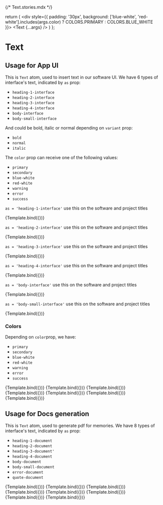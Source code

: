 {/* Text.stories.mdx */}



<Meta title="Atoms/Text" component={Text} />

  return (
    <div style={{
      padding: '30px',
      background: ['blue-white', 'red-white'].includes(args.color) ? COLORS.PRIMARY : COLORS.BLUE_WHITE
    }}>
      <Text {...args} />
    </div>
  )
};

# Text


##  Usage for App UI

This is `Text` atom, used to insert text in our software UI. 
We have 6 types of interface's text, indicated by `as` prop:

- `heading-1-interface`
- `heading-2-interface`
- `heading-3-interface`
- `heading-4-interface`
- `body-interface`
- `body-small-interface`

And could be bold, italic or normal depending on `variant` prop:

- `bold`
- `normal`
- `italic`

The `color` prop can receive one of the following values:
- `primary`
- `secondary`
- `blue-white`
- `red-white`
- `warning`
- `error`
- `success`

`as = 'heading-1-interface'` use this on the software and project titles

<Canvas withSource="open" withToolbar>
  <Story
    name="heading-1-interface"
    args={{
      as: "heading-1-interface",
      variant: "bold",
      children: "welcome to structuraid",
      color: "primary"
    }}
  >
    {Template.bind({})}
  </Story>
</Canvas>

`as = 'heading-2-interface'` use this on the software and project titles

<Canvas withSource="open" withToolbar>
  <Story
    name="heading-2-interface"
    args={{
      as: "heading-2-interface",
      variant: "bold",
      children: "PIP: lago alto"
    }}
  >
    {Template.bind({})}
  </Story>
</Canvas>

`as = 'heading-3-interface'` use this on the software and project titles

<Canvas withSource="open" withToolbar>
  <Story
    name="heading-3-interface"
    args={{
      as: "heading-3-interface",
      variant: "normal",
      children: "PIP: lago alto"
    }}
  >
    {Template.bind({})}
  </Story>
</Canvas>

`as = 'heading-4-interface'` use this on the software and project titles

<Canvas withSource="open" withToolbar>
  <Story
    name="heading-4-interface"
    args={{
      as: "heading-4-interface",
      variant: "normal",
      children: "PIP: lago alto"
    }}
  >
    {Template.bind({})}
  </Story>
</Canvas>

`as = 'body-interface'` use this on the software and project titles

<Canvas withSource="open" withToolbar>
  <Story
    name="body-interface"
    args={{
      as: "body-interface",
      variant: "normal",
      children: "Reinforced concrete footings are structural members used to support columns and walls and to transmit and distribute their loads to the soil. The design is based on the assumption that the footing is rigid, so that the variation of the soil pressure under the footing is linear. Uniform soil pressure is achieved when the column load coincides with the centroid of the footing. Although this assumption is acceptable for rigid footings, such an assumption becomes less accurate as the footing becomes relatively more flexible."
    }}
  >
    {Template.bind({})}
  </Story>
</Canvas>

`as = 'body-small-interface'` use this on the software and project titles

<Canvas withSource="open" withToolbar>
  <Story
    name="body-small-interface"
    args={{
      as: "body-small-interface",
      variant: "normal",
      children: "Reinforced concrete footings are structural members used to support columns and walls and to transmit and distribute their loads to the soil. The design is based on the assumption that the footing is rigid, so that the variation of the soil pressure under the footing is linear. Uniform soil pressure is achieved when the column load coincides with the centroid of the footing. Although this assumption is acceptable for rigid footings, such an assumption becomes less accurate as the footing becomes relatively more flexible."
    }}
  >
    {Template.bind({})}
  </Story>
</Canvas>

### Colors

Depending on `color`prop, we have:

- `primary`
- `secondary`
- `blue-white`
- `red-white`
- `warning`
- `error`
- `success`

<Canvas withSource="open" withToolbar>
  <Story
    name="body-small-interface-color-primary"
    args={{
      as: "body-small-interface",
      variant: "normal",
      children: "Reinforced concrete footings are structural members used to support columns and walls and to transmit and distribute their loads to the soil. The design is based on the assumption that the footing is rigid, so that the variation of the soil pressure under the footing is linear. Uniform soil pressure is achieved when the column load coincides with the centroid of the footing. Although this assumption is acceptable for rigid footings, such an assumption becomes less accurate as the footing becomes relatively more flexible.",
      color: "primary"
    }}
  >
    {Template.bind({})}
  </Story>
</Canvas>

<Canvas withSource="open" withToolbar>
  <Story
    name="body-small-interface-color-secondary"
    args={{
      as: "body-small-interface",
      variant: "normal",
      children: "Reinforced concrete footings are structural members used to support columns and walls and to transmit and distribute their loads to the soil. The design is based on the assumption that the footing is rigid, so that the variation of the soil pressure under the footing is linear. Uniform soil pressure is achieved when the column load coincides with the centroid of the footing. Although this assumption is acceptable for rigid footings, such an assumption becomes less accurate as the footing becomes relatively more flexible."
    }}
  >
    {Template.bind({})}
  </Story>
</Canvas>

<Canvas withSource="open" withToolbar>
  <Story
    name="body-small-interface-color-blue-white"
    args={{
      as: "body-small-interface",
      variant: "normal",
      children: "Footing type A schema",
      color: "blue-white"
    }}
  >
    {Template.bind({})}
  </Story>
</Canvas>

<Canvas withSource="open" withToolbar>
  <Story
    name="body-small-interface-color-red-white"
    args={{
      as: "body-small-interface",
      variant: "bold",
      children: "Footing type A schema"
    }}
  >
    {Template.bind({})}
  </Story>
</Canvas>

<Canvas withSource="open" withToolbar>
  <Story
    name="body-small-interface-color-warning"
    args={{
      as: "body-small-interface",
      variant: "normal",
      children: "Footing pressure is 2% great than foundation's limit",
      color: "warning"
    }}
  >
    {Template.bind({})}
  </Story>
</Canvas>

<Canvas withSource="open" withToolbar>
  <Story
    name="body-small-interface-color-error"
    args={{
      as: "body-small-interface",
      variant: "normal",
      children: "Footing pressure exceeds limit of foundation",
      color: "error"
    }}
  >
    {Template.bind({})}
  </Story>
</Canvas>

<Canvas withSource="open" withToolbar>
  <Story
    name="body-small-interface-color-notice-geen"
    args={{
      as: "body-small-interface",
      variant: "normal",
      children: "DXF succesfully loaded",
      color: "success"
    }}
  >
    {Template.bind({})}
  </Story>
</Canvas>


##  Usage for Docs generation

This is `Text` atom, used to generate pdf for memories. 
We have 8 types of interface's text, indicated by `as` prop:

- `heading-1-document`
- `heading-2-document`
- `heading-3-document'`
- `heading-4-document`
- `body-document`
- `body-small-document`
- `error-document`
- `quote-document`

<Canvas withSource="open" withToolbar>
  <Story
    name="heading-1-document"
    args={{
      as: "heading-1-document",
      children: "PIP: Lago alto | structural design memories"
    }}
  >
    {Template.bind({})}
  </Story>
</Canvas>

<Canvas withSource="open" withToolbar>
  <Story
    name="heading-2-document"
    args={{
      as: "heading-2-document",
      children: "Footing design"
    }}
  >
    {Template.bind({})}
  </Story>
</Canvas>

<Canvas withSource="open" withToolbar>
  <Story
    name="heading-3-document"
    args={{
      as: "heading-3-document",
      children: "Footing type 1"
    }}
  >
    {Template.bind({})}
  </Story>
</Canvas>

<Canvas withSource="open" withToolbar>
  <Story
    name="heading-4-document"
    args={{
      as: "heading-4-document",
      children: "One-way shear check | Two-ways shear check | Bending reinforcement"
    }}
  >
    {Template.bind({})}
  </Story>
</Canvas>

<Canvas withSource="open" withToolbar>
  <Story
    name="body-document"
    args={{
      as: "body-document",
      children: "Reinforced concrete footings are structural members used to support columns and walls and to transmit and distribute their loads to the soil. The design is based on the assumption that the footing is rigid, so that the variation of the soil pressure under the footing is linear. Uniform soil pressure is achieved when the column load coincides with the centroid of the footing. Although this assumption is acceptable for rigid footings, such an assumption becomes less accurate as the footing becomes relatively more flexible."
    }}
  >
    {Template.bind({})}
  </Story>
</Canvas>

<Canvas withSource="open" withToolbar>
  <Story
    name="body-small-document"
    args={{
      as: "body-small-document",
      children: "Reinforced concrete footings are structural members used to support columns and walls and to transmit and distribute their loads to the soil. The design is based on the assumption that the footing is rigid, so that the variation of the soil pressure under the footing is linear. Uniform soil pressure is achieved when the column load coincides with the centroid of the footing. Although this assumption is acceptable for rigid footings, such an assumption becomes less accurate as the footing becomes relatively more flexible."
    }}
  >
    {Template.bind({})}
  </Story>
</Canvas>

<Canvas withSource="open" withToolbar>
  <Story
    name="error-document"
    args={{
      as: "error-document",
      children: "shear checks failled"
    }}
  >
    {Template.bind({})}
  </Story>
</Canvas>

<Canvas withSource="open" withToolbar>
  <Story
    name="quote-document"
    args={{
      as: "quote-document",
      children: "Once the area is determined, a factored soil pressure is obtained by dividing the factored load, Pu= 1.2D + 1.6L, by the area of the footing. This is required to design the footing by the strength design method."
    }}
  >
    {Template.bind({})}
  </Story>
</Canvas>
